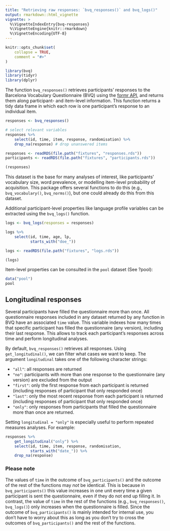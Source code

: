 ---
title: "Retrieving raw responses: `bvq_responses()` and bvq_logs()"
output: rmarkdown::html_vignette
vignette: >
  %\VignetteIndexEntry{bvq-responses}
  %\VignetteEngine{knitr::rmarkdown}
  %\VignetteEncoding{UTF-8}
---

```{r, include = FALSE}
knitr::opts_chunk$set(
    collapse = TRUE,
    comment = "#>"
)
```

```{r setup, message=FALSE, warning=FALSE}
library(bvq)
library(tidyr)
library(dplyr)
```

The function `bvq_responses()` retrieves participants' responses to the Barcelona Vocabulary Questionnaire (BVQ) using the [formr API](https://formr.org/documentation), and returns them along participant- and item-level information. This function returns a tidy data frame in which each row is one participant's response to an individual item. 

```{r responses, eval=FALSE, echo=TRUE, message=FALSE, warning=FALSE, paged.print=FALSE}
responses <- bvq_responses() 

# select relevant variables
responses %>% 
    select(id, time, item, response, randomisation) %>% 
    drop_na(response) # drop unanswered items
```

```{r load-responses, echo=FALSE, message=FALSE, warning=FALSE, paged.print=FALSE}
responses <- readRDS(file.path("fixtures", "responses.rds"))
participants <- readRDS(file.path("fixtures", "participants.rds"))

(responses)
```

This dataset is the base for many analyses of interest, like participants' vocabulary size, word prevalence, or modelling item-level probability of acquisition. This package offers several functions to do this (e.g., `bvq_vocabulary()`, `bvq_norms()`), but one could already do this from this dataset.

Additional participant-level properties like language profile variables can be extracted using the `bvq_logs()` function.

```{r logs, eval=FALSE, echo=TRUE, message=FALSE, warning=FALSE, paged.print=FALSE}
logs <- bvq_logs(responses = responses)

logs %>% 
    select(id, time, age, lp, 
           starts_with("doe_"))
```

```{r load-logs, echo=FALSE, message=FALSE, warning=FALSE, paged.print=FALSE}
logs <- readRDS(file.path("fixtures", "logs.rds"))

(logs)
```

Item-level properties can be consulted in the `pool` dataset (See ?pool):

```{r pool}
data("pool")
pool
```
## Longitudinal responses

Several participants have filled the questionnaire more than once. All questionnaire responses included in any dataset returned by any function in BVQ have an associated `time` value. This variable indexes how many times that specific participant has filled the questionnaire (any version), including their last response. This allows to track each participant's responses across time and perform longitudinal analyses.

By default, `bvq_responses()` retrieves all responses. Using `get_longitudinal()`, we can filter what cases we want to keep. The argument `longitudinal ` takes one of the following character strings:

* `"all"`: all responses are returned
* `"no"`: participants with more than one response to the questionnaire (any version) are excluded from the output
* `"first"`: only the first response from each participant is returned (including responses of participant that only responded once)
* `"last"`: only the most recent response from each participant is returned (including responses of participant that only responded once)
* `"only"`: only responses from participants that filled the questionnaire more than once are returned.

Setting `longitudinal = "only"` is especially useful to perform repeated measures analyses. For example:

```{r responses-longitudinal, echo=FALSE, message=FALSE, warning=FALSE, paged.print=FALSE}
responses %>% 
    get_longitudinal("only") %>% 
    select(id, time, item, response, randomisation,
           starts_with("date_")) %>% 
    drop_na(response)
```

### Please note

The values of `time` in the outcome of `bvq_participants()` and the outcome of the rest of the functions may *not* be identical. This is because in `bvq_participants()` this value increases in one unit every time a given participant is sent the questionnaire, even if they do not end up filling it. In contrast, the value of `time` in the rest of the functions (e.g., `bvq_responses()`, `bvq_logs()`) only increases when the questionnaire is filled. Since the outcome of `bvq_participants()` is mainly intended for internal use, you don't have to worry about this as long as you don't try to cross the outcomes of `bvq_participants()` and the rest of the functions.
